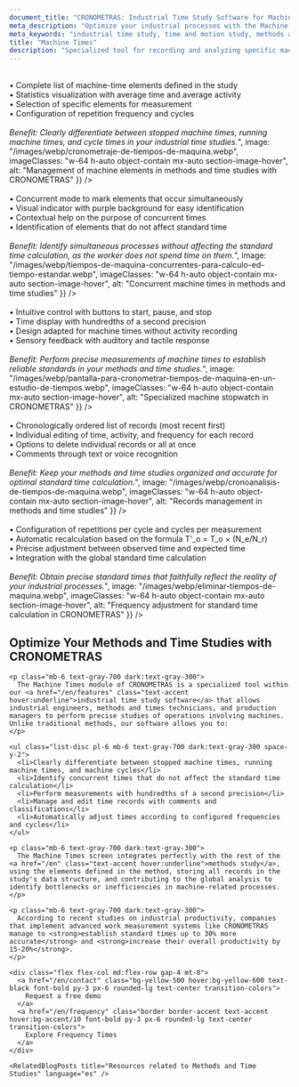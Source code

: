 ```yaml
---
document_title: "CRONOMETRAS: Industrial Time Study Software for Machine Times and Standard Time Calculation"
meta_description: "Optimize your industrial processes with the Machine Times module of CRONOMETRAS. Differentiate between stopped machine times, running times, and cycles for precise methods and time studies."
meta_keywords: "industrial time study, time and motion study, methods and times, work measurement, standard time, standard time calculation, methods engineering, industrial time study software, machine times, concurrent times, process optimization"
title: "Machine Times"
description: "Specialized tool for recording and analyzing specific machinery operation times, differentiating between stopped machine, running machine, and machine cycles in your methods and time studies."
---
```


<Section
  section={{
    title: "Machine Elements Management",
    content: "Control operation times with precision in your methods and time studies:<br/><br/>• Complete list of machine-time elements defined in the study<br/>• Statistics visualization with average time and average activity<br/>• Selection of specific elements for measurement<br/>• Configuration of repetition frequency and cycles<br/><br/><i>Benefit: Clearly differentiate between stopped machine times, running machine times, and cycle times in your industrial time studies.</i>",
    image: "/images/webp/cronometraje-de-tiempos-de-maquina.webp",
    imageClasses: "w-64 h-auto object-contain mx-auto section-image-hover",
    alt: "Management of machine elements in methods and time studies with CRONOMETRAS"
  }}
/>

<Section
  section={{
    title: "Concurrent Machine Times",
    content: "Identify simultaneous operations in your time study:<br/><br/>• Concurrent mode to mark elements that occur simultaneously<br/>• Visual indicator with purple background for easy identification<br/>• Contextual help on the purpose of concurrent times<br/>• Identification of elements that do not affect standard time<br/><br/><i>Benefit: Identify simultaneous processes without affecting the standard time calculation, as the worker does not spend time on them.</i>",
    image: "/images/webp/tiempos-de-maquina-concurrentes-para-calculo-ed-tiempo-estandar.webp",
    imageClasses: "w-64 h-auto object-contain mx-auto section-image-hover",
    alt: "Concurrent machine times in methods and time studies"
  }}
/>

<Section
  section={{
    title: "Specialized Machine Stopwatch",
    content: "Precise tool for industrial time studies of machinery operations:<br/><br/>• Intuitive control with buttons to start, pause, and stop<br/>• Time display with hundredths of a second precision<br/>• Design adapted for machine times without activity recording<br/>• Sensory feedback with auditory and tactile response<br/><br/><i>Benefit: Perform precise measurements of machine times to establish reliable standards in your methods and time studies.</i>",
    image: "/images/webp/pantalla-para-cronometrar-tiempos-de-maquina-en-un-estudio-de-tiempos.webp",
    imageClasses: "w-64 h-auto object-contain mx-auto section-image-hover",
    alt: "Specialized machine stopwatch in CRONOMETRAS"
  }}
/>

<Section
  section={{
    title: "Advanced Time Records Management",
    content: "Efficiently manage your time study data:<br/><br/>• Chronologically ordered list of records (most recent first)<br/>• Individual editing of time, activity, and frequency for each record<br/>• Options to delete individual records or all at once<br/>• Comments through text or voice recognition<br/><br/><i>Benefit: Keep your methods and time studies organized and accurate for optimal standard time calculation.</i>",
    image: "/images/webp/cronoanalisis-de-tiempos-de-maquina.webp",
    imageClasses: "w-64 h-auto object-contain mx-auto section-image-hover",
    alt: "Records management in methods and time studies"
  }}
/>

<Section
  section={{
    title: "Frequency Adjustment and Standard Time Calculation",
    content: "Optimize the accuracy of your measurements for standard time calculation:<br/><br/>• Configuration of repetitions per cycle and cycles per measurement<br/>• Automatic recalculation based on the formula T'_o = T_o × (N_e/N_r)<br/>• Precise adjustment between observed time and expected time<br/>• Integration with the global standard time calculation<br/><br/><i>Benefit: Obtain precise standard times that faithfully reflect the reality of your industrial processes.</i>",
    image: "/images/webp/eliminar-tiempos-de-maquina.webp",
    imageClasses: "w-64 h-auto object-contain mx-auto section-image-hover",
    alt: "Frequency adjustment for standard time calculation in CRONOMETRAS"
  }}
/>

<div class="container mx-auto my-12 px-4">
  <div class="bg-white dark:bg-gray-800 rounded-lg shadow-lg p-8">
    <h2 class="text-2xl font-bold mb-6 text-gray-800 dark:text-white">Optimize Your Methods and Time Studies with CRONOMETRAS</h2>

    <p class="mb-6 text-gray-700 dark:text-gray-300">
      The Machine Times module of CRONOMETRAS is a specialized tool within our <a href="/en/features" class="text-accent hover:underline">industrial time study software</a> that allows industrial engineers, methods and times technicians, and production managers to perform precise studies of operations involving machines. Unlike traditional methods, our software allows you to:
    </p>

    <ul class="list-disc pl-6 mb-6 text-gray-700 dark:text-gray-300 space-y-2">
      <li>Clearly differentiate between stopped machine times, running machine times, and machine cycles</li>
      <li>Identify concurrent times that do not affect the standard time calculation</li>
      <li>Perform measurements with hundredths of a second precision</li>
      <li>Manage and edit time records with comments and classifications</li>
      <li>Automatically adjust times according to configured frequencies and cycles</li>
    </ul>

    <p class="mb-6 text-gray-700 dark:text-gray-300">
      The Machine Times screen integrates perfectly with the rest of the <a href="/en" class="text-accent hover:underline">methods study</a>, using the elements defined in the method, storing all records in the study's data structure, and contributing to the global analysis to identify bottlenecks or inefficiencies in machine-related processes.
    </p>

    <p class="mb-6 text-gray-700 dark:text-gray-300">
      According to recent studies on industrial productivity, companies that implement advanced work measurement systems like CRONOMETRAS manage to <strong>establish standard times up to 30% more accurate</strong> and <strong>increase their overall productivity by 15-20%</strong>.
    </p>

    <div class="flex flex-col md:flex-row gap-4 mt-8">
      <a href="/en/contact" class="bg-yellow-500 hover:bg-yellow-600 text-black font-bold py-3 px-6 rounded-lg text-center transition-colors">
        Request a free demo
      </a>
      <a href="/en/frequency" class="border border-accent text-accent hover:bg-accent/10 font-bold py-3 px-6 rounded-lg text-center transition-colors">
        Explore Frequency Times
      </a>
    </div>

    <RelatedBlogPosts title="Resources related to Methods and Time Studies" language="es" />
  </div>
</div>